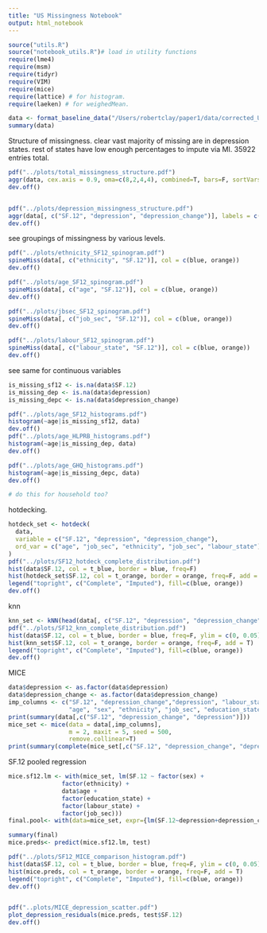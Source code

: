 ```yaml
---
title: "US Missingness Notebook"
output: html_notebook
---
```


```r
source("utils.R")
source("notebook_utils.R")# load in utility functions
require(lme4)
require(msm)
require(tidyr)
require(VIM)
require(mice)
require(lattice) # for histogram.
require(laeken) # for weighedMean.

```

```r
data <- format_baseline_data("/Users/robertclay/paper1/data/corrected_US/", c(2011,2012,2013))
summary(data)
```

Structure of missingness.
clear vast majority of missing are in depression states.
rest of states have low enough percentages to impute via MI. 
35922 entries total. 

```r
pdf("../plots/total_missingness_structure.pdf")
aggr(data, cex.axis = 0.9, oma=c(8,2,4,4), combined=T, bars=F, sortVars=T, varheight=F, numbers=T, prop=F)
dev.off()


pdf("../plots/depression_missingness_structure.pdf")
aggr(data[, c("SF.12", "depression", "depression_change")], labels = c("SF.12", "depression", "depression_change"), cex.axis = 0.7, oma=c(8,8,4,4), combined=F, sortVars=T, varheight=F, numbers=T, prop=T, col = c(blue, orange))
dev.off()

```

see groupings of missingness by various levels.
```r
pdf("../plots/ethnicity_SF12_spinogram.pdf")
spineMiss(data[, c("ethnicity", "SF.12")], col = c(blue, orange))
dev.off()

pdf("../plots/age_SF12_spinogram.pdf")
spineMiss(data[, c("age", "SF.12")], col = c(blue, orange))
dev.off()

pdf("../plots/jbsec_SF12_spinogram.pdf")
spineMiss(data[, c("job_sec", "SF.12")], col = c(blue, orange))
dev.off()

pdf("../plots/labour_SF12_spinogram.pdf")
spineMiss(data[, c("labour_state", "SF.12")], col = c(blue, orange))
dev.off()

```
see same for continuous variables
```r
is_missing_sf12 <- is.na(data$SF.12)
is_missing_dep <- is.na(data$depression)
is_missing_depc <- is.na(data$depression_change)

pdf("../plots/age_SF12_histograms.pdf")
histogram(~age|is_missing_sf12, data)
dev.off()
pdf("../plots/age_HLPRB_histograms.pdf")
histogram(~age|is_missing_dep, data)
dev.off()

pdf("../plots/age_GHQ_histograms.pdf")
histogram(~age|is_missing_depc, data)
dev.off()

# do this for household too?
```


hotdecking.
```r
hotdeck_set <- hotdeck(
  data,
  variable = c("SF.12", "depression", "depression_change"), 
  ord_var = c("age", "job_sec", "ethnicity", "job_sec", "labour_state")
)
pdf("../plots/SF12_hotdeck_complete_distribution.pdf")
hist(data$SF.12, col = t_blue, border = blue, freq=F)
hist(hotdeck_set$SF.12, col = t_orange, border = orange, freq=F, add = T)
legend("topright", c("Complete", "Imputed"), fill=c(blue, orange))
dev.off()
```

knn
```r
knn_set <- kNN(head(data[, c("SF.12", "depression", "depression_change")], 1000), numFun = weightedMean)
pdf("../plots/SF12_knn_complete_distribution.pdf")
hist(data$SF.12, col = t_blue, border = blue, freq=F, ylim = c(0, 0.05))
hist(knn_set$SF.12, col = t_orange, border = orange, freq=F, add = T)
legend("topright", c("Complete", "Imputed"), fill=c(blue, orange))
dev.off()
```

MICE
```r
data$depression <- as.factor(data$depression)
data$depression_change <- as.factor(data$depression_change)
imp_columns <- c("SF.12", "depression_change","depression", "labour_state",
                 "age", "sex", "ethnicity", "job_sec", "education_state")
print(summary(data[,c("SF.12", "depression_change", "depression")]))
mice_set <- mice(data = data[,imp_columns],
                 m = 2, maxit = 5, seed = 500,
                 remove.collinear=T)
print(summary(complete(mice_set[,c("SF.12", "depression_change", "depression")])))
```


SF.12 pooled regression
```r
mice.sf12.lm <- with(mice_set, lm(SF.12 ~ factor(sex) + 
               factor(ethnicity) + 
               data$age + 
               factor(education_state) + 
               factor(labour_state) + 
               factor(job_sec)))
final.pool<- with(data=mice_set, expr={lm(SF.12~depression+depression_change)})

summary(final)
mice.preds<- predict(mice.sf12.lm, test)

pdf("../plots/SF12_MICE_comparison_histogram.pdf")
hist(data$SF.12, col = t_blue, border = blue, freq=F, ylim = c(0, 0.05))
hist(mice.preds, col = t_orange, border = orange, freq=F, add = T)
legend("topright", c("Complete", "Imputed"), fill=c(blue, orange))
dev.off()


pdf("..plots/MICE_depression_scatter.pdf")
plot_depression_residuals(mice.preds, test$SF.12)
dev.off()
```